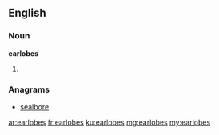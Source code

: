 ==English==

===Noun===
'''earlobes'''
# {{plural of|[[earlobe]]}}

===Anagrams===
* [[sealbore#English|sealbore]]

[[ar:earlobes]]
[[fr:earlobes]]
[[ku:earlobes]]
[[mg:earlobes]]
[[my:earlobes]]